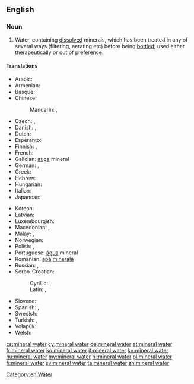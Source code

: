 ==English==
{{wikipedia}}

===Noun===
{{en-noun|sg=[[mineral]] [[water]]|-|s}}

# Water, containing [[dissolved]] minerals, which has been treated in any of several ways (filtering, aerating etc) before being [[bottle]]d; used either therapeutically or out of preference.

====Translations====
{{trans-top|water containing dissolved minerals}}
* Arabic: {{t-|ar|ماء معدني|m|tr=maa' ma3diniy}}
* Armenian: {{t-|hy|հանքային ջուր|tr=hank'ayin ǰur|sc=Armn}}
* Basque: {{t-|eu|ur mineral}}
* Chinese:
*: Mandarin: {{t-|cmn|礦泉水|sc=Hani}}, {{t-|cmn|矿泉水|tr=kuàngquán shuǐ|sc=Hani}}
* Czech: {{t+|cs|minerálka|f}}, {{t-|cs|minerální voda|f}}
* Danish: {{t-|da|danskvand|n|c}},  {{t-|da|mineralvand|n|c}}
* Dutch: {{t+|nl|mineraalwater|n}}
* Esperanto: {{t-|eo|mineralakvo}}
* Finnish: {{t+|fi|lähdevesi}}, {{t+|fi|vesi}}
* French: {{t+|fr|eau minérale|f}}
* Galician: [[auga]] mineral {{f}}
* German: {{t+|de|Mineralwasser|n}}, {{t+|de|Wasser|n}}
* Greek: {{t-|el|μεταλλικό νερό|n|tr=metallikó neró|sc=Grek}}
* Hebrew: {{t-|he|מים מינרלים|m|p|tr=máyim minerálim|sc=Hebr}}
* Hungarian: {{t+|hu|ásványvíz}}
* Italian: {{t-|it|acqua minerale|f}}
* Japanese: {{t-|ja|ミネラルウォーター|tr=mineraruwōtā}}
{{trans-mid}}
* Korean: {{t+|ko|광천수|tr=gwang-cheon-su|sc=Kore}}
* Latvian: {{t-|lv|mineralūdens}}
* Luxembourgish: {{t-|lb|Mineralwaasser}}
* Macedonian: {{t-|mk|кисела вода|f|tr=kísela voda|sc=Cyrl}}, {{t-|mk|минерална вода|f|tr=minerálna vóda|sc=Cyrl}}
* Malay: {{t-|ms|air mineral}}, {{t-|ms|air semulajadi}}
* Norwegian: {{t-|no|mineralvann|n}}
* Polish: {{t-|pl|woda mineralna|f}}, {{t+|pl|woda|f}}
* Portuguese: [[água]] mineral {{f}}
* Romanian: [[apă]] [[mineral|minerală]] {{f}}
* Russian: {{t+|ru|минеральная вода|f|tr=minerál’naja vodá|sc=Cyrl}}, {{qualifier|colloquial}} {{t+|ru|минералка|f|tr=minerálka|sc=Cyrl}}
* Serbo-Croatian:
*: Cyrillic: {{t|sh|кисела вода|f}}, {{t|sh|минерална вода|f}}
*: Latin: {{t|sh|kisela voda|f}}, {{t|sh|mineralna voda|f}}
* Slovene: {{t+|sl|mineralna voda|f}}
* Spanish: {{t-|es|agua mineral|f}}, {{t-|es|agua mineralizada|f}}
* Swedish: {{t+|sv|mineralvatten|n}}
* Turkish: {{t-|tr|maden suyu}}, {{t+|tr|soda}}
* Volapük: {{t-|vo|minavat}}
* Welsh: {{t+|cy|dŵr mineral|m}}
{{trans-bottom}}

[[Category:en:Water]]

[[cs:mineral water]]
[[cy:mineral water]]
[[de:mineral water]]
[[et:mineral water]]
[[fr:mineral water]]
[[ko:mineral water]]
[[it:mineral water]]
[[kn:mineral water]]
[[hu:mineral water]]
[[my:mineral water]]
[[nl:mineral water]]
[[pl:mineral water]]
[[fi:mineral water]]
[[sv:mineral water]]
[[ta:mineral water]]
[[zh:mineral water]]